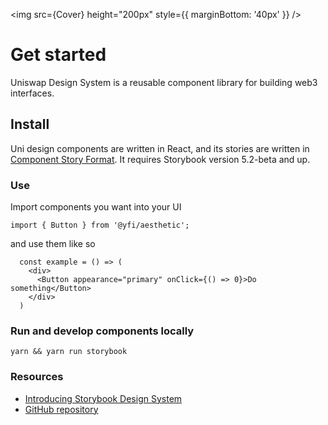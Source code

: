 
<Meta title="Overview" />

<img src={Cover} height="200px" style={{ marginBottom: '40px' }} />

# Get started

Uniswap Design System is a reusable component library for building web3 interfaces.

## Install

Uni design components are written in React, and its stories are written in [Component Story Format](https://medium.com/storybookjs/component-story-format-66f4c32366df). It requires Storybook version 5.2-beta and up.

### **Use**

Import components you want into your UI

`import { Button } from '@yfi/aesthetic';`

and use them like so

```
  const example = () => (
    <div>
      <Button appearance="primary" onClick={() => 0}>Do something</Button>
    </div>
  )
```

### **Run and develop components locally**

`yarn && yarn run storybook`

### **Resources**

- [Introducing Storybook Design System](https://medium.com/storybookjs/introducing-storybook-design-system-23fd9b1ac3c0)
- [GitHub repository](https://github.com/storybookjs/design-system)

